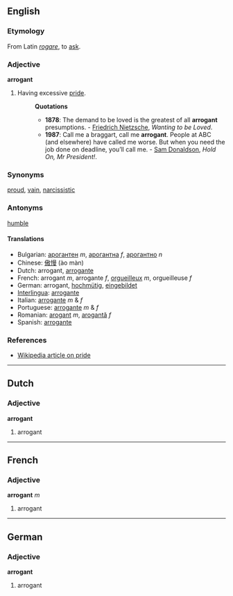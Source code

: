 ==English==
===Etymology===
From Latin ''[[rogare]]'', to [[ask]].

===Adjective===
'''arrogant'''

#Having excessive [[pride]].
#:'''Quotations'''
#:* '''1878''': The demand to be loved is the greatest of all '''arrogant''' presumptions. - [[w:Friedrich Nietzsche|Friedrich Nietzsche]], ''Wanting to be Loved''.
#:* '''1987''': Call me a braggart, call me '''arrogant'''. People at ABC (and elsewhere) have called me worse. But when you need the job done on deadline, you’ll call me. - [[w:Sam Donaldson|Sam Donaldson]], ''Hold On, Mr President!''.

===Synonyms===
[[proud]], [[vain]], [[narcissistic]] 

===Antonyms===
[[humble]]

====Translations====
*Bulgarian: [[арогантен]] ''m'', [[арогантна]] ''f'', [[арогантно]] ''n''
*Chinese: [[傲慢]] (ào màn)
*Dutch: arrogant, [[arrogante]]
*French: arrogant ''m'', arrogante ''f'', [[orgueilleux]] ''m'', orgueilleuse ''f''
*German: arrogant, [[hochmütig]], [[eingebildet]]
*[[Interlingua]]: [[arrogante]]
*Italian: [[arrogante]] ''m'' & ''f''
*Portuguese: [[arrogante]] ''m'' & ''f''
*Romanian: [[arogant]] ''m'', [[arogantă]] ''f''
*Spanish: [[arrogante]]

===References===
*[[en:arrogant|Wikipedia article on pride]]

----
==Dutch==
===Adjective===
'''arrogant'''

#arrogant

----
==French==
===Adjective===
'''arrogant''' ''m''

#arrogant

----
==German==
===Adjective===
'''arrogant'''

#arrogant
